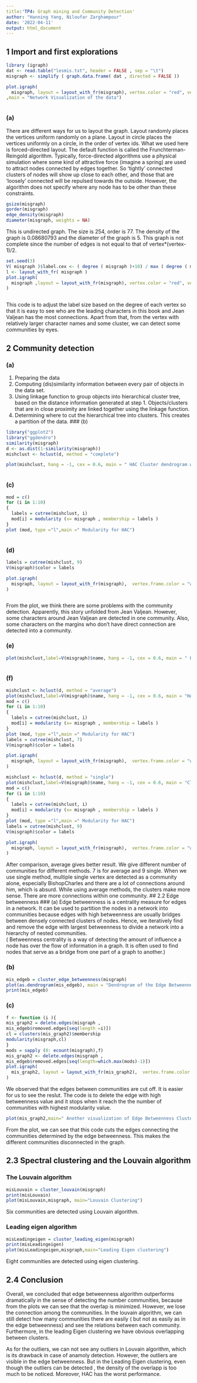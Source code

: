 ```yaml
---
title:'TP4: Graph mining and Community Detection'
author: "Hanning Yang, Niloufar Zarghampour"
date: '2022-04-11'
output: html_document
---
```


## 1 Import and first explorations
```r
library (igraph)
dat <- read.table("lesmis.txt", header = FALSE , sep = "\t")
misgraph <- simplify ( graph.data.frame( dat , directed = FALSE ))
```

```r
plot.igraph(
  misgraph, layout = layout_with_fr(misgraph), vertex.color = "red", vertex.frame.color = "yellow", vertex.shape = "circle", vertex.size = 3, vertex.label.font = 1, vertex.label.cex = 0.5, vertex.label.dist = 0.5, vertex.label.degree = -pi/2, vertex.label.color = "black", edge.color = "black", edge.curved = TRUE,edge.width = 0.2
,main = "Network Visualization of the data")

```
```r
```
### (a)
There are different ways for us to layout the graph. Layout randomly places the vertices uniform randomly on a plane. Layout in circle places the vertices uniformly on a circle, in the order of vertex ids. What we used here is forced-directed layout. The default function is called the Frunchterman-Reingold algorithm. Typically, force-directed algorithms use a physical simulation where some kind of attractive force (imagine a spring) are used to attract nodes connected by edges together. So ‘tightly’ connected clusters of nodes will show up close to each other, and those that are ‘loosely’ connected will be repulsed towards the outside. However, the algorithm does not specify where any node has to be other than these constraints. 
```r
gsize(misgraph)
gorder(misgraph)
edge_density(misgraph)
diameter(misgraph, weights = NA)

```
This is undirected graph. The size is 254, order is 77. The density of the graph is 0.08680793 and the diameter of the graph is 5. This graph is not complete since the number of edges is not equal to that of vertex*(vertex-1)/2.

```r
set.seed(3)
V( misgraph )$label.cex <- ( degree ( misgraph )+10) / max ( degree ( misgraph ))
l <- layout_with_fr( misgraph )
plot.igraph(
  misgraph ,layout = layout_with_fr(misgraph), vertex.color = "red", vertex.frame.color = "yellow", vertex.shape = "circle", vertex.size = 3, vertex.label.font = 1, vertex.label.dist = 0.5, vertex.label.degree = -pi/2, vertex.label.color = "black", edge.color = "black", edge.curved = TRUE,edge.width = 0.2,main = " scaled version of the network based on the degree of each node"
)
```

```r
```
This code is to adjust the label size based on the degree of each vertex so that it is easy to see who are the leading characters in this book and Jean Valjean has the most connections. Apart from that, from the vertex with relatively larger character names and some cluster, we can detect some communities by eyes.

## 2 Community detection
### (a)
1. Preparing the data\
2. Computing (dis)similarity information between every pair of objects in the data set.\
3. Using linkage function to group objects into hierarchical cluster tree, based on the distance information generated at step 1. Objects/clusters that are in close proximity are linked together using the linkage function.\
4. Determining where to cut the hierarchical tree into clusters. This creates a partition of the data.
### (b)
```r
library("ggplot2")
library("ggdendro")
similarity(misgraph)
d <- as.dist(1-similarity(misgraph))
mishclust <- hclust(d, method = "complete")
```

```r
plot(mishclust, hang = -1, cex = 0.6, main = " HAC Cluster dendrogram with complete method", ylab = NULL, sub = NULL)

```

```r
```
### (c)
```r
mod = c()
for (i in 1:10)
{
  labels = cutree(mishclust, i)
  mod[i] = modularity (x= misgraph , membership = labels )
}
plot (mod, type ="l",main =" Modularity for HAC")
```

```r
```
### (d)
```r
labels = cutree(mishclust, 9)
V(misgraph)$color = labels

plot.igraph(
  misgraph, layout = layout_with_fr(misgraph),  vertex.frame.color = "white", vertex.shape = "circle", vertex.size = 3, vertex.label.font = 1,  vertex.label.dist = 0.5, vertex.label.degree = -pi/2, vertex.label.color = "black", edge.color = "black", edge.curved = TRUE,edge.width = 0.2, main = " HAC detection network"
)
```

```r
```

From the plot, we think there are some problems with the community detection. Apparently, this story unfolded from Jean Valjean. However, some characters around Jean Valjean are detected in one community. Also, some characters on the margins who don't have direct connection are detected into a community.

### (e)
```r
plot(mishclust,label=V(misgraph)$name, hang = -1, cex = 0.6, main = " HAC Cluster dendrogram after the number of communities are detected", ylab = NULL, sub = NULL)
```

```r
```

### (f)
```r
mishclust <- hclust(d, method = "average")
plot(mishclust,label=V(misgraph)$name, hang = -1, cex = 0.6, main = "HAC Cluster dendrogram with average method", ylab = NULL, sub = NULL)
mod = c()
for (i in 1:10)
{
  labels = cutree(mishclust, i)
  mod[i] = modularity (x= misgraph , membership = labels )
}
plot (mod, type ="l",main =" Modularity for HAC")
labels = cutree(mishclust, 7)
V(misgraph)$color = labels

plot.igraph(
  misgraph, layout = layout_with_fr(misgraph),  vertex.frame.color = "white", vertex.shape = "circle", vertex.size = 3, vertex.label.font = 1,  vertex.label.dist = 0.5, vertex.label.degree = -pi/2, vertex.label.color = "black", edge.color = "black", edge.curved = TRUE,edge.width = 0.2
)
```

```r
mishclust <- hclust(d, method = "single")
plot(mishclust,label=V(misgraph)$name, hang = -1, cex = 0.6, main = "Cluster dendrogram", ylab = NULL, sub = NULL)
mod = c()
for (i in 1:10)
{
  labels = cutree(mishclust, i)
  mod[i] = modularity (x= misgraph , membership = labels )
}
plot (mod, type ="l",main =" Modularity for HAC")
labels = cutree(mishclust, 9)
V(misgraph)$color = labels

plot.igraph(
  misgraph, layout = layout_with_fr(misgraph),  vertex.frame.color = "white", vertex.shape = "circle", vertex.size = 3, vertex.label.font = 1,  vertex.label.dist = 0.5, vertex.label.degree = -pi/2, vertex.label.color = "black", edge.color = "black", edge.curved = TRUE,edge.width = 0.2
)
```
After comparison, average gives better result. We give different number of communities for different methods. 7 is for average and 9 single. When we use single method, multiple single vertex are detected as a community alone, especially BishopCharles and there are a lot of connections around him, which is absurd. While using average methods, the clusters make more sense. There are more connections within one community.
## 2.2 Edge betweenness
### (a) 
Edge betweenness is a centrality measure for edges in a network. It can  be used to partition the nodes in a network into communities because edges with high betweenness are usually bridges between densely connected clusters of nodes. Hence, we iteratively find and remove the edge with largest betweenness to divide a network into a hierarchy of nested communities.\
( Betweenness centrality is a way of detecting the amount of influence a node has over the flow of information in a graph. It is often used to find nodes that serve as a bridge from one part of a graph to another.)

### (b) 

```r
mis_edgeb = cluster_edge_betweenness(misgraph)
plot(as.dendrogram(mis_edgeb), main = "Dendrogram of the Edge Betweenness")
print(mis_edgeb)
```

### (c)

```r
f <- function (i ){
mis_graph2 = delete.edges(misgraph ,
mis_edgeb$removed.edges[seq(length =i)])
cl = clusters(mis_graph2)$membership
modularity(misgraph,cl)
}
mods = sapply (0: ecount(misgraph),f)
mis_graph2 <- delete.edges(misgraph ,
mis_edgeb$removed.edges[seq(length=which.max(mods)-1)])
plot.igraph(
  mis_graph2, layout = layout_with_fr(mis_graph2),  vertex.frame.color = "white", vertex.shape = "circle", vertex.size = 3, vertex.label.font = 1,  vertex.label.dist = 0.5, vertex.label.degree = -pi/2, vertex.label.color = "black", edge.color = "black", edge.curved = TRUE,edge.width = 0.2,main="Representation of Edge betweenness Communities"
)
```
We observed that the edges between communities are cut off. It is easier for us to see the reslut. The code is to delete the edge with high betweenness value and it stops when it reach the the number of communities with highest modularity value.


```r
plot(mis_graph2,main=" Another visualization of Edge Betweenness Clustering")
```
From the plot, we can see that this code cuts the edges connecting the communities determined by the edge betweenness. This makes the different communities disconnected in the graph.

## 2.3 Spectral clustering and the Louvain algorithm
### The Louvain algorithm
```r
misLouvain = cluster_louvain(misgraph)
print(misLouvain)
plot(misLouvain,misgraph, main="Louvain Clustering")

```
Six communities are detected using Louvain algorithm.

### Leading eigen algorithm
```r
misLeadingeigen = cluster_leading_eigen(misgraph)
print(misLeadingeigen)
plot(misLeadingeigen,misgraph,main="Leading Eigen clustering")

```
Eight communities are detected using eigen clustering.

## 2.4 Conclusion
Overall, we concluded that edge betweenness algorithm outperforms dramatically in the sense of detecting the number communities, because from the plots we can see that the overlap is minimized. However, we lose the connection among the communities. In the louvain algorithm, we can still detect how many communities there are easily ( but not as easily as in the edge betweenness) and see the relations between each community. Furthermore, in the leading Eigen clustering we have obvious overlapping between clusters. \

As for the outliers, we can not see any outliers in Louvain algorithm, which is its drawback in case of anamoly detection. However, the outliers are visible in the edge betweenness. But in the Leading Eigen clustering, even though the outliers can be detected , the density of the overlapp is too much to be noticed. Moreover, HAC has the worst performance.


